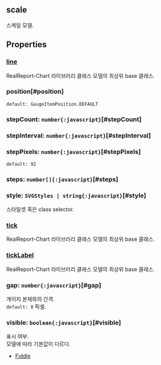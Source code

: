 ## scale
스케일 모델.
## Properties

### [line](./circle/line)
RealReport-Chart 라이브러리 클래스 모델의 최상위 base 클래스.

  

### position[#position]


`default: GaugeItemPosition.DEFAULT`  

### stepCount: `number{:javascript}`[#stepCount]

### stepInterval: `number{:javascript}`[#stepInterval]

### stepPixels: `number{:javascript}`[#stepPixels]
`default: 92`  

### steps: `number[]{:javascript}`[#steps]

### style: `SVGStyles | string{:javascript}`[#style]
스타일셋 혹은 class selector.  

### [tick](./circle/tick)
RealReport-Chart 라이브러리 클래스 모델의 최상위 base 클래스.

  

### [tickLabel](./circle/tickLabel)
RealReport-Chart 라이브러리 클래스 모델의 최상위 base 클래스.

  

### gap: `number{:javascript}`[#gap]
게이지 본체와의 간격.  
`default: 8` 픽셀. 

### visible: `boolean{:javascript}`[#visible]
표시 여부.\
모델에 따라 기본값이 다르다.
- [Fiddle](https:/jsfiddle.net/gh/get/library/pure/realgrid/realchart-demo/tree/master/bargroup/bargroup-multi)  
